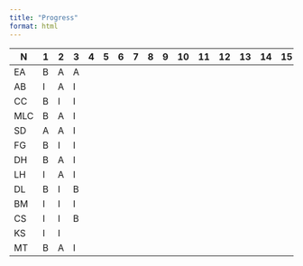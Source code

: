 ```yaml
---
title: "Progress"
format: html
---
```


| N | 1 | 2 | 3 | 4 | 5 | 6 | 7 | 8 | 9 | 10 | 11 | 12 | 13 | 14 | 15 | 16 | 17 | 18 | 19 | 20 | 21 | 22 | 23 | 24 | 25 | 26 | 27 | 28 | 29 | 30 | 31 | 32 | 33 | 34 | 35 | 36 | 37 | 38 | 39 | 40 | 41 | 42 | 43 | 44 | 45 |
|--|--|---|--|--|--|--|--|--|--|--|--|--|--|--|--|--|--|--|--|--|--|--|--|--|--|--|--|--|--|--|--|--|--|--|--|--|--|--|--|--|--|--|--|--|--|
| EA | B | A | A |  |  |  |  |  |  |  |  |  |  |  |  |  |  |  |  |  |  |  |  |  |  |  |  |  |  |  |  |  |  |  |  |  |  |  |  |  |  |  |  |  |  |
| AB | I | A | I |  |  |  |  |  |  |  |  |  |  |  |  |  |  |  |  |  |  |  |  |  |  |  |  |  |  |  |  |  |  |  |  |  |  |  |  |  |  |  |  |  |  |
| CC | B | I | I |  |  |  |  |  |  |  |  |  |  |  |  |  |  |  |  |  |  |  |  |  |  |  |  |  |  |  |  |  |  |  |  |  |  |  |  |  |  |  |  |  |  |
| MLC | B | A | I |  |  |  |  |  |  |  |  |  |  |  |  |  |  |  |  |  |  |  |  |  |  |  |  |  |  |  |  |  |  |  |  |  |  |  |  |  |  |  |  |  |  |
| SD | A | A | I |  |  |  |  |  |  |  |  |  |  |  |  |  |  |  |  |  |  |  |  |  |  |  |  |  |  |  |  |  |  |  |  |  |  |  |  |  |  |  |  |  |  |
| FG | B | I | I |  |  |  |  |  |  |  |  |  |  |  |  |  |  |  |  |  |  |  |  |  |  |  |  |  |  |  |  |  |  |  |  |  |  |  |  |  |  |  |  |  |  |
| DH | B | A | I |  |  |  |  |  |  |  |  |  |  |  |  |  |  |  |  |  |  |  |  |  |  |  |  |  |  |  |  |  |  |  |  |  |  |  |  |  |  |  |  |  |  |
| LH | I | A | I |  |  |  |  |  |  |  |  |  |  |  |  |  |  |  |  |  |  |  |  |  |  |  |  |  |  |  |  |  |  |  |  |  |  |  |  |  |  |  |  |  |  |
| DL | B | I | B |  |  |  |  |  |  |  |  |  |  |  |  |  |  |  |  |  |  |  |  |  |  |  |  |  |  |  |  |  |  |  |  |  |  |  |  |  |  |  |  |  |  |
| BM | I | I | I |  |  |  |  |  |  |  |  |  |  |  |  |  |  |  |  |  |  |  |  |  |  |  |  |  |  |  |  |  |  |  |  |  |  |  |  |  |  |  |  |  |  |
| CS | I | I | B |  |  |  |  |  |  |  |  |  |  |  |  |  |  |  |  |  |  |  |  |  |  |  |  |  |  |  |  |  |  |  |  |  |  |  |  |  |  |  |  |  |  |
| KS | I | I |  |  |  |  |  |  |  |  |  |  |  |  |  |  |  |  |  |  |  |  |  |  |  |  |  |  |  |  |  |  |  |  |  |  |  |  |  |  |  |  |  |  |  |
| MT | B | A | I |  |  |  |  |  |  |  |  |  |  |  |  |  |  |  |  |  |  |  |  |  |  |  |  |  |  |  |  |  |  |  |  |  |  |  |  |  |  |  |  |  |  |
